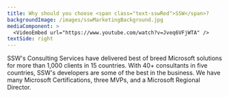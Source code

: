 ```yaml
---
title: Why should you choose <span class="text-sswRed">SSW</span>?
backgroundImage: /images/sswMarketingBackground.jpg
mediaComponent: >
  <VideoEmbed url="https://www.youtube.com/watch?v=Jveq6VFjWTA" />
textSide: right
---
```


SSW's Consulting Services have delivered best of breed Microsoft
solutions for more than 1,000 clients in 15 countries. With 40+
consultants in five countries, SSW's developers are some of the best in
the business. We have many Microsoft Certifications, three MVPs, and a
Microsoft Regional Director.
